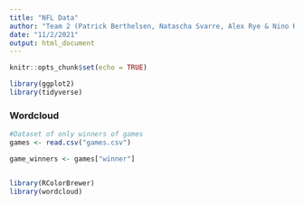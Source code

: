 ```yaml
---
title: "NFL Data"
author: "Team 2 (Patrick Berthelsen, Natascha Svarre, Alex Rye & Nino Krupic)"
date: "11/2/2021"
output: html_document
---
```

```r
knitr::opts_chunk$set(echo = TRUE)
```


```r
library(ggplot2)
library(tidyverse)

```




### Wordcloud
```r
#Dataset of only winners of games
games <- read.csv("games.csv")

game_winners <- games["winner"]


library(RColorBrewer)         
library(wordcloud)


```



